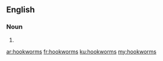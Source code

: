 ==English==

===Noun===
{{head|en}}

# {{plural of|hookworm}}

[[ar:hookworms]]
[[fr:hookworms]]
[[ku:hookworms]]
[[my:hookworms]]